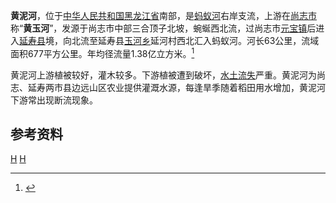 {{Otheruses|黄泥河|other=同名或類似名的其它條目描述}}
{{Infobox River
  | river_name      = 黄泥河
  | image_name      =
  | caption         = 
  | origin          = [[黑龙江省|黑龙江省]][[尚志市|尚志市]]三合顶子北坡
  | mouth           = 黑龙江省[[延寿县|延寿县]][[玉河乡|玉河乡]]延河村西北[[蚂蚁河|蚂蚁河]]
  | basin_countries = {{PRC}}
  | length          = 63 km
  | elevation       = 
  | mouth_elevation = 
  | discharge       = 4.38 m<sup>3</sup>/s
  | watershed       = 677 km<sup>2</sup>
}}
'''黄泥河'''，位于[[中华人民共和国|中华人民共和国]][[黑龙江省|黑龙江省]]南部，是[[蚂蚁河|蚂蚁河]]右岸支流，上游在[[尚志市|尚志市]]称“'''黄玉河'''”，发源于尚志市中部三合顶子北坡，蜿蜒西北流，过尚志市[[元宝镇|元宝镇]]后进入[[延寿县|延寿县]]境，向北流至延寿县[[玉河乡|玉河乡]]延河村西北汇入蚂蚁河。河长63公里，流域面积677平方公里。年均径流量1.38亿立方米。<ref name="中国河湖大典">{{cite book zh |author=《[[中国河湖大典|中国河湖大典]]》编纂委员会 |title=《中国河湖大典·黑龙江、辽河卷》 |format=M |edition=1 |location=北京 |publisher=中国水利水电出版社 |date=2014年4月 |pages=175页 |id= ISBN 978-7-5170-1950-3}}</ref>

黄泥河上游植被较好，灌木较多。下游植被遭到破坏，[[水土流失|水土流失]]严重。黄泥河为尚志、延寿两市县边远山区农业提供灌溉水源，每逢旱季随着稻田用水增加，黄泥河下游常出现断流现象。

==参考资料==
{{reflist}}
[[Category:松花江水系|H]]
[[Category:黑龙江河流|H]]